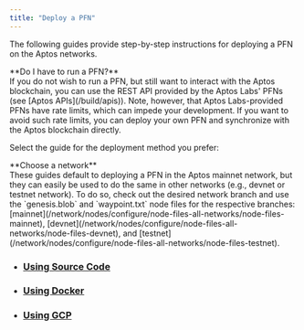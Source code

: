 ```yaml
---
title: "Deploy a PFN"
---
```







The following guides provide step-by-step instructions for deploying a PFN on the Aptos networks.

<Aside type="note">
  **Do I have to run a PFN?**<br />
  If you do not wish to run a PFN, but still want to interact with the Aptos blockchain, you can use the REST API
  provided by the Aptos Labs&apos; PFNs (see [Aptos APIs](/build/apis)). Note, however, that Aptos Labs-provided PFNs have rate
  limits, which can impede your development. If you want to avoid such rate limits, you can deploy your own PFN
  and synchronize with the Aptos blockchain directly.
</Aside>

Select the guide for the deployment method you prefer:

<Aside type="caution">
  **Choose a network**<br />
  These guides default to deploying a PFN in the Aptos mainnet network, but they can easily be used to do
  the same in other networks (e.g., devnet or testnet network). To do so, check out the desired network branch
  and use the `genesis.blob` and `waypoint.txt` node files for the respective branches:
  [mainnet](/network/nodes/configure/node-files-all-networks/node-files-mainnet),
  [devnet](/network/nodes/configure/node-files-all-networks/node-files-devnet), and
  [testnet](/network/nodes/configure/node-files-all-networks/node-files-testnet).
</Aside>

- ### [Using Source Code](/network/nodes/full-node/deployments/using-source-code)
- ### [Using Docker](/network/nodes/full-node/deployments/using-docker)
- ### [Using GCP](/network/nodes/full-node/deployments/using-gcp)
